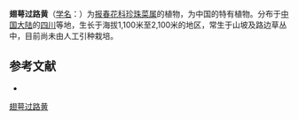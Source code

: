{{Speciesbox
| name = 翅萼过路黄
| status = 
| status_system = 
| image =
| genus = Lysimachia
| species = pterantha
| authority = Hemsl.
}}

'''翅萼过路黄'''（[[学名|学名]]：{{lang|la|''Lysimachia pterantha''}}）为[[报春花科|报春花科]][[珍珠菜属|珍珠菜属]]的植物，为中国的特有植物。分布于[[中国大陆|中国大陆]]的[[四川|四川]]等地，生长于海拔1,100米至2,100米的地区，常生于山坡及路边草丛中，目前尚未由人工引种栽培。

== 参考文献 ==
<div class="references-small">
* {{cite web| url =http://www.bioinfo.cn/db05/KmzwSpecies.php?action=view&id=17622| title =翅萼过路黄| work =《中国高等植物数据库全库》| publisher =中国科学院微生物研究所| author =昆明植物研究所| accessdate =2009-02-25| deadurl =yes| archiveurl =https://web.archive.org/web/20160305104831/http://www.bioinfo.cn/db05/KmzwSpecies.php?action=view&id=17622| archivedate =2016-03-05}}
</div>
{{Taxonbar|from=Q15228302}}

[[Category:珍珠菜属|翅萼过路黄]]


{{植物小作品}}